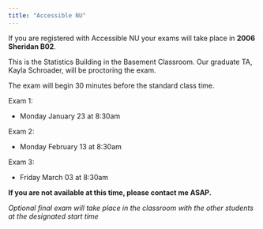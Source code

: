 ```yaml
---
title: "Accessible NU"
---
```


If you are registered with Accessible NU your exams will take place in **2006 Sheridan B02**.

This is the Statistics Building in the Basement Classroom. Our graduate TA, Kayla Schroader, will be proctoring the exam.

The exam will begin 30 minutes before the standard class time.

Exam 1:

-   Monday January 23 at 8:30am

Exam 2:

-   Monday February 13 at 8:30am

Exam 3:

-   Friday March 03 at 8:30am

**If you are not available at this time, please contact me ASAP.**

*Optional final exam will take place in the classroom with the other students at the designated start time*
